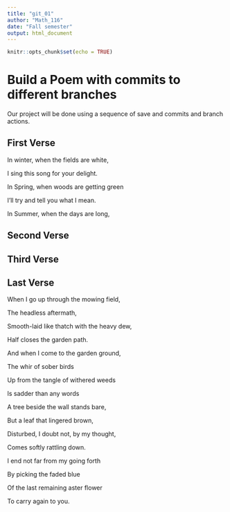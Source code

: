 ---
title: "git_01"
author: "Math_116"
date: "Fall semester"
output: html_document
---

```{r setup, include=FALSE}
knitr::opts_chunk$set(echo = TRUE)
```
# Build a Poem with commits to different branches
Our project will be done using a sequence of save and commits and branch actions.
<!-- Do not modify or change any text in "!--" bracketed areas such as this --- these are instructions to
you, if you change any of this the git program will notice it and compromise your git merging strategy !-->

## First Verse 
<!--Put the first five lines of a poem by Lewis Carrol in this section!-->
In winter, when the fields are white,

I sing this song for your delight.

In Spring, when woods are getting green

I’ll try and tell you what I mean.

In Summer, when the days are long,

## Second Verse
<!--Put the first five lines of a poem by Robert Frost here!-->

## Third Verse
<!--Put the first two verses of The Walrus and the Carpenter here!-->

## Last Verse
<!--Put a short poem of your choice 8-20 lines,here!-->
When I go up through the mowing field,

The headless aftermath,

Smooth-laid like thatch with the heavy dew,

Half closes the garden path.

And when I come to the garden ground,

The whir of sober birds

Up from the tangle of withered weeds

Is sadder than any words

A tree beside the wall stands bare,

But a leaf that lingered brown,

Disturbed, I doubt not, by my thought,

Comes softly rattling down.

I end not far from my going forth

By picking the faded blue

Of the last remaining aster flower

To carry again to you.